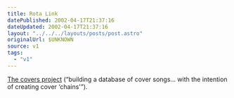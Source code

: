 ```yaml
---
title: Rota Link
datePublished: 2002-04-17T21:37:16
dateUpdated: 2002-04-17T21:37:16
layout: "../../../layouts/posts/post.astro"
originalUrl: $UNKNOWN
source: v1
tags:
  - "v1"
---
```


[The covers project][1] (&#8220;building a database of cover songs&#8230; with the intention of creating cover &#8216;chains'&#8221;).

[1]: http://covers.wiw.org/
